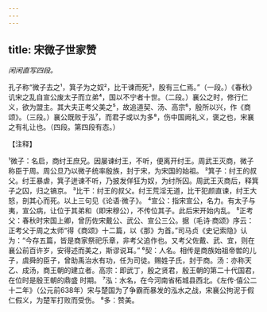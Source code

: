 ```yaml
---
---
---
```

title: 宋微子世家赞
---



*闲闲直写四段。*

孔子称“微子去之¹，箕子为之奴²，比干谏而死³，股有三仁焉。”（一段。）《春秋》讥宋之乱自宣公废太子而立弟⁴，国以不宁者十世。（二段。）襄公之时，修行仁义，欲为盟主。其大夫正考父美之⁵，故追道契、汤、高宗⁶，殷所以兴，作《商颂》。（三段。）襄公既败于泓⁷，而君子或以为多⁸，伤中国阙礼义，褒之也，宋襄之有礼让也。（四段。第四段有态。）

【注释】

¹微子：名启，商纣王庶兄。因屡谏纣王，不听，便离开纣王。周武王灭商，微子称臣于周。周公旦乃以微子统率殷族，封于宋，为宋国的始祖。
²箕子：纣王的叔父。纣王暴虐，箕子迸谏不听，乃披发佯狂为奴，为纣所囚。周武王灭商后，释箕子之囚，归之镐京。
³比干：纣王的叔父。纣王荒淫无道，比干犯颜直谏，纣王大怒，剖其心而死。以上三句见《论语·微子》。
⁴宣公：指宋宣公，名力。有太子与夷，宣公病，让位于其弟和（即宋穆公），不传位其子。此后宋开始内乱。
⁵正考父：春秋时宋国上卿，曾历佐宋戴公、武公、宣公三公。据（毛诗·商颂》序云：正考父于周之太师“得《商颂》十二篇，以《那》为首。”司马贞《史记索隐》认为：“今存五篇，皆是商家祭祀乐章，非考父追作也。又考父佐戴、武、宜，则在襄公前百许岁，安得述而美之，斯谬说耳。”
⁶契：人名。相传是商族始祖帝喾的儿子，虞舜的臣子，曾助禹治水有功，任为司徒。赐姓子氏，封于商。汤：亦称天乙、成汤，商王朝的建立者。高宗：即武丁，殷之贤君，殷王朝的第二十代国君，在位时是殷王朝的鼎盛
时期。
⁷泓：水名，在今河南省柘城县西北。《左传·僖公二十二年》（公元前638年）宋与楚国为了争霸而暴发的泓水之战，宋襄公拘泥于假仁假义，为楚军打败而受伤。
⁸多：赞美。